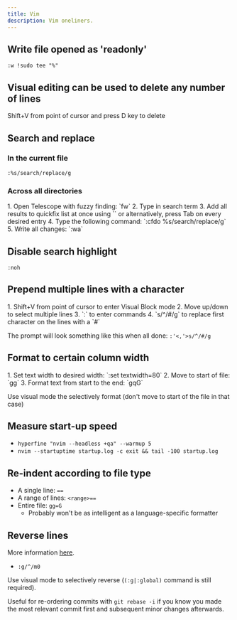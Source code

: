 ```yaml
---
title: Vim
description: Vim oneliners.
---
```


## Write file opened as 'readonly'

```vim
:w !sudo tee "%"
```

## Visual editing can be used to delete any number of lines

Shift+V from point of cursor and press D key to delete

## Search and replace

### In the current file

```vim
:%s/search/replace/g
```

### Across all directories

<Steps>
1. Open Telescope with fuzzy finding: `<leader>fw`
2. Type in search term
3. Add all results to quickfix list at once using `<Ctrl-q>` or alternatively, press Tab on every desired entry
4. Type the following command: `:cfdo %s/search/replace/g`
5. Write all changes: `:wa`
</Steps>

## Disable search highlight

```vim
:noh
```

## Prepend multiple lines with a character

<Steps>
1. Shift+V from point of cursor to enter Visual Block mode
2. Move up/down to select multiple lines
3. `:` to enter commands
4. `s/^/#/g` to replace first character on the lines with a `#`
</Steps>

The prompt will look something like this when all done: `:'<,'>s/^/#/g`

## Format to certain column width

<Steps>
1. Set text width to desired width: `:set textwidth=80`
2. Move to start of file: `gg`
3. Format text from start to the end: `gqG`
</Steps>

Use visual mode the selectively format (don't move to start of the file in that case)

## Measure start-up speed

* `hyperfine "nvim --headless +qa" --warmup 5`
* `nvim --startuptime startup.log -c exit && tail -100 startup.log`

## Re-indent according to file type

* A single line: `==`
* A range of lines: `<range>==`
* Entire file: `gg=G`
  * Probably won't be as intelligent as a language-specific formatter

## Reverse lines

More information [here](https://vimhelp.org/usr_12.txt.html#12.4).

* `:g/^/m0`

Use visual mode to selectively reverse (`(:g|:global)` command is still required).

Useful for re-ordering commits with `git rebase -i` if you know you made the most relevant commit first and subsequent minor changes afterwards.
